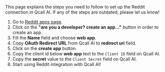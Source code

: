 
<Info>
    This page explains the steps you need to follow to set up the Reddit
    connection in Qcall AI. If any of the steps are outdated, please let us know!
</Info>

1. Go to [Reddit apps page](https://www.reddit.com/prefs/apps).
2. Click on the **"are you a developer? create an app..."** button in order to create an app.
3. Fill the **Name** field and choose **web app**.
4. Copy **OAuth Redirect URL** from Qcall AI to **redirect uri** field.
5. Click on the **create app** button.
6. Copy the client id below **web app** text to the `Client ID` field on Qcall AI.
7. Copy the **secret** value to the `Client Secret` field on Qcall AI.
8. Start using Reddit integration with Qcall AI!

